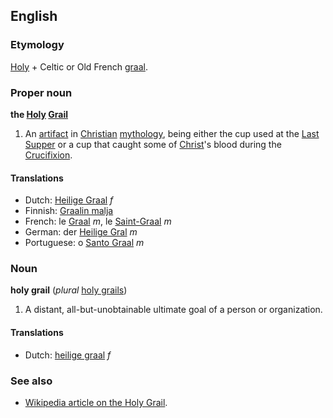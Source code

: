 ==English==
===Etymology===
[[Holy]] + Celtic or Old French [[graal]].

===Proper noun===
'''the [[Holy]] [[Grail]]'''

#An [[artifact]] in [[Christian]] [[mythology]], being either the cup used at the [[Last Supper]] or a cup that caught some of [[Christ]]'s blood during the [[Crucifixion]].

====Translations====
*Dutch: [[Heilige Graal]] ''f''
*Finnish: [[Graalin malja]]
*French: le [[Graal]] ''m'', le [[Saint-Graal]] ''m''
*German: der [[Heilige Gral]] ''m''
*Portuguese: o [[Santo Graal]] ''m''
===Noun===
'''holy grail''' (''plural'' [[holy grails]])

#A distant, all-but-unobtainable ultimate goal of a person or organization.

====Translations====
*Dutch: [[heilige graal]] ''f''

===See also===
*[[w:Holy_Grail|Wikipedia article on the Holy Grail]].